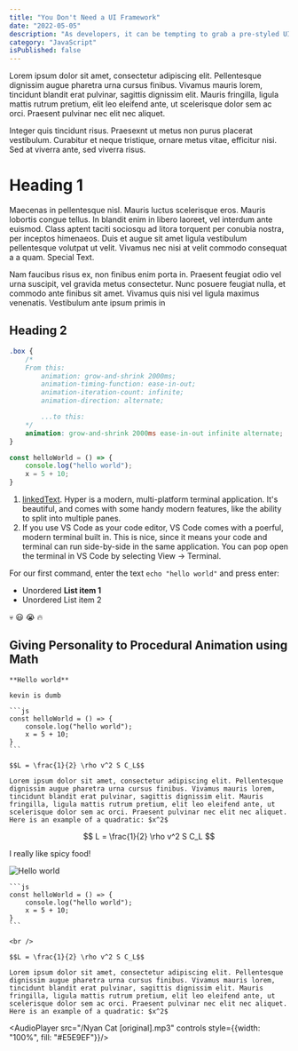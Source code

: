 ```yaml
---
title: "You Don't Need a UI Framework"
date: "2022-05-05"
description: "As developers, it can be tempting to grab a pre-styled UI framework like Material UI or Bootstrap. Seems like a great way to outsource design and save a bunch of time, right? In my experience, this is an unrealistic expectation, and things don't quite work out that way."
category: "JavaScript"
isPublished: false
---
```


Lorem ipsum dolor sit amet, consectetur adipiscing elit. Pellentesque dignissim augue pharetra urna cursus finibus. Vivamus mauris lorem, tincidunt blandit erat pulvinar, sagittis dignissim elit. Mauris fringilla, ligula mattis rutrum pretium, elit leo eleifend ante, ut scelerisque dolor sem ac orci. Praesent pulvinar nec elit nec aliquet. 

Integer quis tincidunt risus. Praesexnt ut metus non purus placerat vestibulum. Curabitur et neque tristique, ornare metus vitae, efficitur nisi. Sed at viverra ante, sed viverra risus.

# Heading 1

Maecenas in pellentesque nisl. Mauris luctus scelerisque eros. Mauris lobortis congue tellus. In blandit enim in libero laoreet, vel interdum ante euismod. Class aptent taciti sociosqu ad litora torquent per conubia nostra, per inceptos himenaeos. Duis et augue sit amet ligula vestibulum pellentesque volutpat ut velit. Vivamus nec nisi at velit commodo consequat a a quam. Special Text.

Nam faucibus risus ex, non finibus enim porta in. Praesent feugiat odio vel urna suscipit, vel gravida metus consectetur. Nunc posuere feugiat nulla, et commodo ante finibus sit amet. Vivamus quis nisi vel ligula maximus venenatis. Vestibulum ante ipsum primis in

## Heading 2

```css
.box {
    /*
    From this:
        animation: grow-and-shrink 2000ms;
        animation-timing-function: ease-in-out;
        animation-iteration-count: infinite;
        animation-direction: alternate;

        ...to this:
    */
    animation: grow-and-shrink 2000ms ease-in-out infinite alternate;
}
```

```js
const helloWorld = () => {
    console.log("hello world");
    x = 5 + 10;
}
```

1. [linkedText](https://monkeytype.com/). Hyper is a modern, multi-platform terminal application. It's beautiful, and comes with some handy modern features, like the ability to split into multiple panes.
2. If you use VS Code as your code editor, VS Code comes with a poerful, modern terminal built in. This is nice, since it means your code and terminal can run side-by-side in the same application. You can pop open the terminal in VS Code by selecting View → Terminal.

For our first command, enter the text `echo "hello world"` and press enter:

* Unordered **List item 1**
* Unordered List item 2

:skull: :smiley: :sob: :fire:


## Giving Personality to Procedural Animation using Math

<Info>
    
    **Hello world**

    kevin is dumb

    ```js
    const helloWorld = () => {
        console.log("hello world");
        x = 5 + 10;
    }
    ```
    
    $$L = \frac{1}{2} \rho v^2 S C_L$$

    Lorem ipsum dolor sit amet, consectetur adipiscing elit. Pellentesque dignissim augue pharetra urna cursus finibus. Vivamus mauris lorem, tincidunt blandit erat pulvinar, sagittis dignissim elit. Mauris fringilla, ligula mattis rutrum pretium, elit leo eleifend ante, ut scelerisque dolor sem ac orci. Praesent pulvinar nec elit nec aliquet. 
    Here is an example of a quadratic: $x^2$
    
</Info>

$$
L = \frac{1}{2} \rho v^2 S C_L
$$


<Logo />

I really like <Spicy>spicy food!</Spicy>

![Hello world](/js-console.png)

<Accordion title="Hello World">

    ```js
    const helloWorld = () => {
        console.log("hello world");
        x = 5 + 10;
    }
    ```

    <br />
    
    $$L = \frac{1}{2} \rho v^2 S C_L$$

    Lorem ipsum dolor sit amet, consectetur adipiscing elit. Pellentesque dignissim augue pharetra urna cursus finibus. Vivamus mauris lorem, tincidunt blandit erat pulvinar, sagittis dignissim elit. Mauris fringilla, ligula mattis rutrum pretium, elit leo eleifend ante, ut scelerisque dolor sem ac orci. Praesent pulvinar nec elit nec aliquet. 
    Here is an example of a quadratic: $x^2$

</Accordion>

<YouTube url="https://www.youtube.com/watch?v=tfMR45NLLf0"/>

<CodePen url="https://codepen.io/onion2k/embed/ExEXmPY?default-tab=html%2Cresult" />

<Replit url="https://replit.com/@ritza/demo-embed"/>

<AudioPlayer src="/Nyan Cat [original].mp3" controls style={{width: "100%", fill: "#E5E9EF"}}/>

